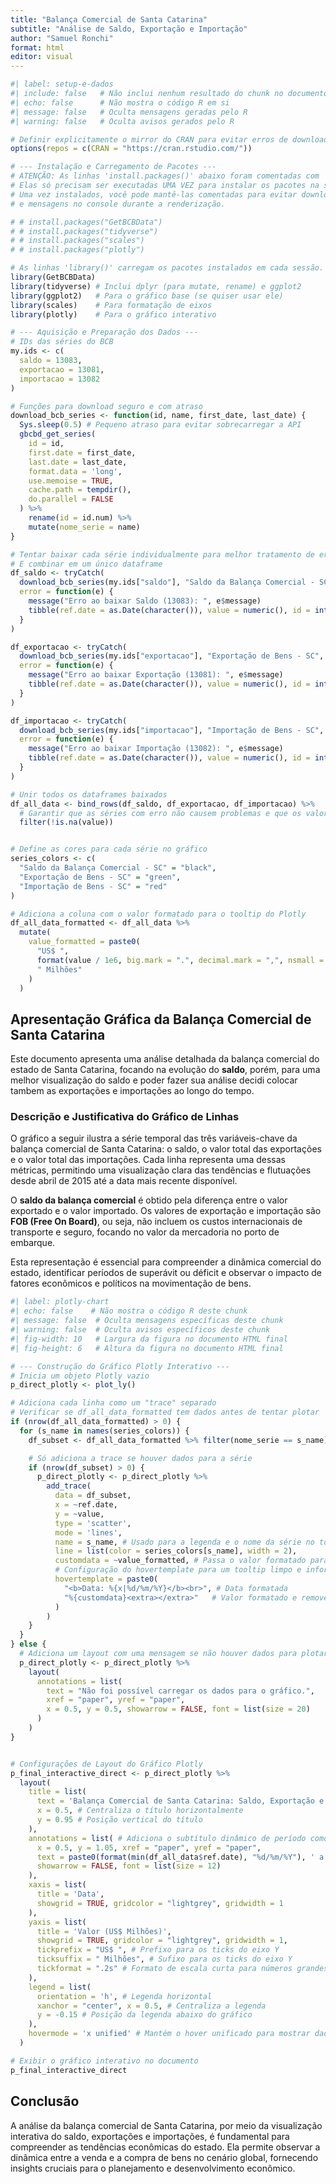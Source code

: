---
title: "Balança Comercial de Santa Catarina"
subtitle: "Análise de Saldo, Exportação e Importação"
author: "Samuel Ronchi"
format: html
editor: visual
---

```{r}
#| label: setup-e-dados
#| include: false   # Não inclui nenhum resultado do chunk no documento final
#| echo: false      # Não mostra o código R em si
#| message: false   # Oculta mensagens geradas pelo R
#| warning: false   # Oculta avisos gerados pelo R

# Definir explicitamente o mirror do CRAN para evitar erros de download
options(repos = c(CRAN = "https://cran.rstudio.com/"))

# --- Instalação e Carregamento de Pacotes ---
# ATENÇÃO: As linhas 'install.packages()' abaixo foram comentadas com '#'.
# Elas só precisam ser executadas UMA VEZ para instalar os pacotes na sua máquina.
# Uma vez instalados, você pode mantê-las comentadas para evitar downloads repetitivos
# e mensagens no console durante a renderização.

# # install.packages("GetBCBData")
# # install.packages("tidyverse")
# # install.packages("scales")
# # install.packages("plotly")

# As linhas 'library()' carregam os pacotes instalados em cada sessão.
library(GetBCBData)
library(tidyverse) # Inclui dplyr (para mutate, rename) e ggplot2
library(ggplot2)   # Para o gráfico base (se quiser usar ele)
library(scales)    # Para formatação de eixos
library(plotly)    # Para o gráfico interativo

# --- Aquisição e Preparação dos Dados ---
# IDs das séries do BCB
my.ids <- c(
  saldo = 13083,
  exportacao = 13081,
  importacao = 13082
)

# Funções para download seguro e com atraso
download_bcb_series <- function(id, name, first_date, last_date) {
  Sys.sleep(0.5) # Pequeno atraso para evitar sobrecarregar a API
  gbcbd_get_series(
    id = id,
    first.date = first_date,
    last.date = last_date,
    format.data = 'long',
    use.memoise = TRUE,
    cache.path = tempdir(),
    do.parallel = FALSE
  ) %>%
    rename(id = id.num) %>%
    mutate(nome_serie = name)
}

# Tentar baixar cada série individualmente para melhor tratamento de erros
# E combinar em um único dataframe
df_saldo <- tryCatch(
  download_bcb_series(my.ids["saldo"], "Saldo da Balança Comercial - SC", '2015-04-01', Sys.Date()),
  error = function(e) {
    message("Erro ao baixar Saldo (13083): ", e$message)
    tibble(ref.date = as.Date(character()), value = numeric(), id = integer(), nome_serie = character())
  }
)

df_exportacao <- tryCatch(
  download_bcb_series(my.ids["exportacao"], "Exportação de Bens - SC", '2015-04-01', Sys.Date()),
  error = function(e) {
    message("Erro ao baixar Exportação (13081): ", e$message)
    tibble(ref.date = as.Date(character()), value = numeric(), id = integer(), nome_serie = character())
  }
)

df_importacao <- tryCatch(
  download_bcb_series(my.ids["importacao"], "Importação de Bens - SC", '2015-04-01', Sys.Date()),
  error = function(e) {
    message("Erro ao baixar Importação (13082): ", e$message)
    tibble(ref.date = as.Date(character()), value = numeric(), id = integer(), nome_serie = character())
  }
)

# Unir todos os dataframes baixados
df_all_data <- bind_rows(df_saldo, df_exportacao, df_importacao) %>%
  # Garantir que as séries com erro não causem problemas e que os valores sejam numéricos
  filter(!is.na(value))


# Define as cores para cada série no gráfico
series_colors <- c(
  "Saldo da Balança Comercial - SC" = "black",
  "Exportação de Bens - SC" = "green",
  "Importação de Bens - SC" = "red"
)

# Adiciona a coluna com o valor formatado para o tooltip do Plotly
df_all_data_formatted <- df_all_data %>%
  mutate(
    value_formatted = paste0(
      "US$ ",
      format(value / 1e6, big.mark = ".", decimal.mark = ",", nsmall = 2),
      " Milhões"
    )
  )
```

## Apresentação Gráfica da Balança Comercial de Santa Catarina

Este documento apresenta uma análise detalhada da balança comercial do estado de Santa Catarina, focando na evolução do **saldo**, porém, para uma melhor visualização do saldo e poder fazer sua análise decidi colocar tambem as exportações e importações ao longo do tempo.

### Descrição e Justificativa do Gráfico de Linhas

O gráfico a seguir ilustra a série temporal das três variáveis-chave da balança comercial de Santa Catarina: o saldo, o valor total das exportações e o valor total das importações. Cada linha representa uma dessas métricas, permitindo uma visualização clara das tendências e flutuações desde abril de 2015 até a data mais recente disponível.

O **saldo da balança comercial** é obtido pela diferença entre o valor exportado e o valor importado. Os valores de exportação e importação são **FOB (Free On Board)**, ou seja, não incluem os custos internacionais de transporte e seguro, focando no valor da mercadoria no porto de embarque.

Esta representação é essencial para compreender a dinâmica comercial do estado, identificar períodos de superávit ou déficit e observar o impacto de fatores econômicos e políticos na movimentação de bens.

```{r}
#| label: plotly-chart
#| echo: false    # Não mostra o código R deste chunk
#| message: false  # Oculta mensagens específicas deste chunk
#| warning: false  # Oculta avisos específicos deste chunk
#| fig-width: 10   # Largura da figura no documento HTML final
#| fig-height: 6   # Altura da figura no documento HTML final

# --- Construção do Gráfico Plotly Interativo ---
# Inicia um objeto Plotly vazio
p_direct_plotly <- plot_ly()

# Adiciona cada linha como um "trace" separado
# Verificar se df_all_data_formatted tem dados antes de tentar plotar
if (nrow(df_all_data_formatted) > 0) {
  for (s_name in names(series_colors)) {
    df_subset <- df_all_data_formatted %>% filter(nome_serie == s_name)

    # Só adiciona a trace se houver dados para a série
    if (nrow(df_subset) > 0) {
      p_direct_plotly <- p_direct_plotly %>%
        add_trace(
          data = df_subset,
          x = ~ref.date,
          y = ~value,
          type = 'scatter',
          mode = 'lines',
          name = s_name, # Usado para a legenda e o nome da série no tooltip unificado
          line = list(color = series_colors[s_name], width = 2),
          customdata = ~value_formatted, # Passa o valor formatado para o tooltip
          # Configuração do hovertemplate para um tooltip limpo e informativo
          hovertemplate = paste0(
            "<b>Data: %{x|%d/%m/%Y}</b><br>", # Data formatada
            "%{customdata}<extra></extra>"   # Valor formatado e remove infos extras do plotly
          )
        )
    }
  }
} else {
  # Adiciona um layout com uma mensagem se não houver dados para plotar
  p_direct_plotly <- p_direct_plotly %>%
    layout(
      annotations = list(
        text = "Não foi possível carregar os dados para o gráfico.",
        xref = "paper", yref = "paper",
        x = 0.5, y = 0.5, showarrow = FALSE, font = list(size = 20)
      )
    )
}


# Configurações de Layout do Gráfico Plotly
p_final_interactive_direct <- p_direct_plotly %>%
  layout(
    title = list(
      text = 'Balança Comercial de Santa Catarina: Saldo, Exportação e Importação',
      x = 0.5, # Centraliza o título horizontalmente
      y = 0.95 # Posição vertical do título
    ),
    annotations = list( # Adiciona o subtítulo dinâmico de período como uma anotação
      x = 0.5, y = 1.05, xref = "paper", yref = "paper",
      text = paste0(format(min(df_all_data$ref.date), "%d/%m/%Y"), ' a ', format(max(df_all_data$ref.date), "%d/%m/%Y")),
      showarrow = FALSE, font = list(size = 12)
    ),
    xaxis = list(
      title = 'Data',
      showgrid = TRUE, gridcolor = "lightgrey", gridwidth = 1
    ),
    yaxis = list(
      title = 'Valor (US$ Milhões)',
      showgrid = TRUE, gridcolor = "lightgrey", gridwidth = 1,
      tickprefix = "US$ ", # Prefixo para os ticks do eixo Y
      ticksuffix = " Milhões", # Sufixo para os ticks do eixo Y
      tickformat = ".2s" # Formato de escala curta para números grandes (ex: 1M, 2M)
    ),
    legend = list(
      orientation = 'h', # Legenda horizontal
      xanchor = "center", x = 0.5, # Centraliza a legenda
      y = -0.15 # Posição da legenda abaixo do gráfico
    ),
    hovermode = 'x unified' # Mantém o hover unificado para mostrar dados de todas as linhas na mesma data
  )

# Exibir o gráfico interativo no documento
p_final_interactive_direct
```

## Conclusão

A análise da balança comercial de Santa Catarina, por meio da visualização interativa do saldo, exportações e importações, é fundamental para compreender as tendências econômicas do estado. Ela permite observar a dinâmica entre a venda e a compra de bens no cenário global, fornecendo insights cruciais para o planejamento e desenvolvimento econômico.
